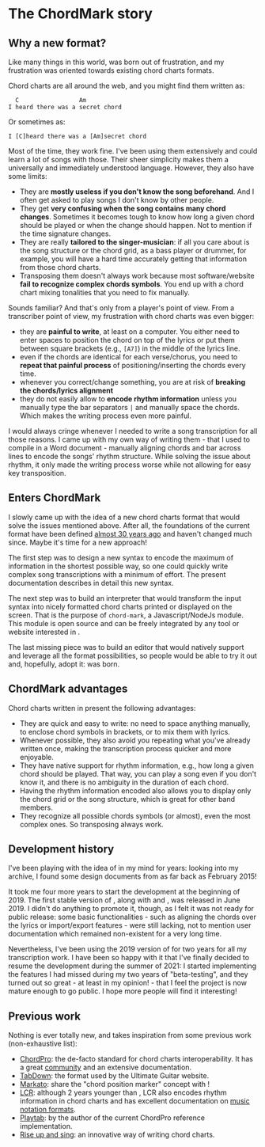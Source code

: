 
# The ChordMark story

## Why a new format?

Like many things in this world, <CM/> was born out of frustration, and my frustration was oriented towards existing chord charts formats.

Chord charts are all around the web, and you might find them written as:

```
  C                 Am
I heard there was a secret chord
```

Or sometimes as:

```
I [C]heard there was a [Am]secret chord
```

Most of the time, they work fine. I've been using them extensively and could learn a lot of songs with those.
Their sheer simplicity makes them a universally and immediately understood language.
However, they also have some limits:

-   They are **mostly useless if you don't know the song beforehand**. And I often get asked to play songs I don't know by other people.
-   They get **very confusing when the song contains many chord changes**. Sometimes it becomes tough to know how long a given chord should be played or when the change should happen. Not to mention if the time signature changes.
-   They are really **tailored to the singer-musician**: if all you care about is the song structure or the chord grid, as a bass player or drummer, for example, you will have a hard time accurately getting that information from those chord charts.
-   Transposing them doesn't always work because most software/website **fail to recognize complex chords symbols**. You end up with a chord chart mixing tonalities that you need to fix manually.

Sounds familiar? And that's only from a player's point of view. From a transcriber point of view, my frustration with chord charts was even bigger:

-   they are **painful to write**, at least on a computer. You either need to enter spaces to position the chord on top of the lyrics or put them between square brackets (e.g., `[A7]`) in the middle of the lyrics line.
-   even if the chords are identical for each verse/chorus, you need to **repeat that painful process** of positioning/inserting the chords every time.
-   whenever you correct/change something, you are at risk of **breaking the chords/lyrics alignment**
-   they do not easily allow to **encode rhythm information** unless you manually type the bar separators `|` and manually space the chords. Which makes the writing process even more painful.

I would always cringe whenever I needed to write a song transcription for all those reasons. 
I came up with my own way of writing them - that I used to compile in a Word document - manually aligning chords and bar across lines to encode the songs' rhythm structure.
While solving the issue about rhythm, it only made the writing process worse while not allowing for easy key transposition.

## Enters ChordMark

I slowly came up with the idea of a new chord charts format that would solve the issues mentioned above. 
After all, the foundations of the current format have been defined [almost 30 years ago](https://www.chordpro.org/chordpro/chordpro-history/) and haven't changed much since. 
Maybe it's time for a new approach!

The first step was to design a new syntax to encode the maximum of information in the shortest possible way, so one could quickly write complex song transcriptions with a minimum of effort.
The present documentation describes in detail this new syntax.

The next step was to build an interpreter that would transform the input syntax into nicely formatted chord charts printed or displayed on the screen.
That is the purpose of `chord-mark`, a Javascript/NodeJs module. 
This module is open source and can be freely integrated by any tool or website interested in <CM />.

The last missing piece was to build an editor that would natively support <CM /> and leverage all the format possibilities, so people would be able to try it out and, hopefully, adopt it: <CCS /> was born.

## ChordMark advantages

Chord charts written in <CM /> present the following advantages:

-   They are quick and easy to write: no need to space anything manually, to enclose chord symbols in brackets, or to mix them with lyrics.
-   Whenever possible, they also avoid you repeating what you've already written once, making the transcription process quicker and more enjoyable.
-   They have native support for rhythm information, e.g., how long a given chord should be played. That way, you can play a song even if you don't know it, and there is no ambiguity in the duration of each chord.
-   Having the rhythm information encoded also allows you to display only the chord grid or the song structure, which is great for other band members.
-   They recognize all possible chords symbols (or almost), even the most complex ones. So transposing always work.

## Development history

I've been playing with the idea of <CM /> in my mind for years: looking into my archive, I found some design documents from as far back as February 2015!

It took me four more years to start the development at the beginning of 2019. 
The first stable version of <CM/>, along with <CCS /> and <CS />, was released in June 2019.
I didn't do anything to promote it, though, as I felt it was not ready for public release:
some basic functionalities - such as aligning the chords over the lyrics or import/export features - were still lacking, not to mention user documentation which remained non-existent for a very long time.

Nevertheless, I've been using the 2019 version of <CM/> for two years for all my transcription work. 
I have been so happy with it that I've finally decided to resume the development during the summer of 2021:
I started implementing the features I had missed during my two years of "beta-testing", and they turned out so great - at least in my opinion! - that I feel the project is now mature enough to go public.
I hope more people will find it interesting!

## Previous work

Nothing is ever totally new, and <CM/> takes inspiration from some previous work (non-exhaustive list):

-   [ChordPro](https://www.chordpro.org/): the de-facto standard for chord charts interoperability. It has a great [community](https://groups.io/g/ChordPro/topics) and an extensive documentation. 
-   [TabDown](https://github.com/ultimate-guitar/Tabdown): the format used by the Ultimate Guitar website.
-   [Markato](https://markato.studio/): share the "chord position marker" concept with <CM />!
-   [LCR](https://lcr4songs.readthedocs.io/en/latest/): although 2 years younger than <CM />, LCR also encodes rhythm information in chord charts and has excellent documentation on [music notation formats](https://lcr4songs.readthedocs.io/en/latest/lcr/time-in-music-notation/).
-   [Playtab](https://www.vromans.org/johan/software/sw_playtab.html): by the author of the current ChordPro reference implementation.
-   [Rise up and sing](https://www.riseupandsing.org/songbooks/rise-up-singing/content/song-layout): an innovative way of writing chord charts.
